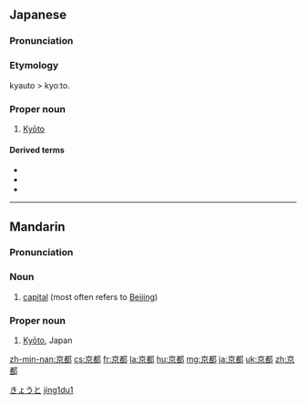 ==Japanese==
{{ja-kanjitab|きょう|と|yomi=on}}

===Pronunciation===
{{ja-pron|きょうと|acc=a|a=Ja-Kyoto.ogg}}

===Etymology===

kyauto > kyoːto.

===Proper noun===
{{ja-pos|きょうと|proper|hhira=きやうと}}

# [[Kyōto]]

====Derived terms====
* {{ja-r|京阪|gloss=[[Kyōto]] and [[Ōsaka]]|けいはん}}
* {{ja-r|京阪奈|gloss=[[Kyōto]], [[Ōsaka]], and [[Nara]]|けいはんな}}
* {{ja-r|京阪神|gloss=[[Kyōto]], [[Ōsaka]], and [[Kōbe]]|けいはんしん}}

[[Category:ja:Cities|きょうと]]

----

==Mandarin==
{{zh-hanzi-box|[[京]][[都]]}}

===Pronunciation===
{{Pinyin-IPA|jīngdū}}

===Noun===
{{cmn-noun|ts|pin=jīngdū|pint=jing1du1}}

# [[capital]] (most often refers to [[Beijing]])

===Proper noun===
{{cmn-proper noun|ts|pin=Jīngdū|pint=jing1du1}}

# [[Kyōto]], Japan

[[Category:cmn:Cities|jing1du1]]

[[zh-min-nan:京都]]
[[cs:京都]]
[[fr:京都]]
[[la:京都]]
[[hu:京都]]
[[mg:京都]]
[[ja:京都]]
[[uk:京都]]
[[zh:京都]]